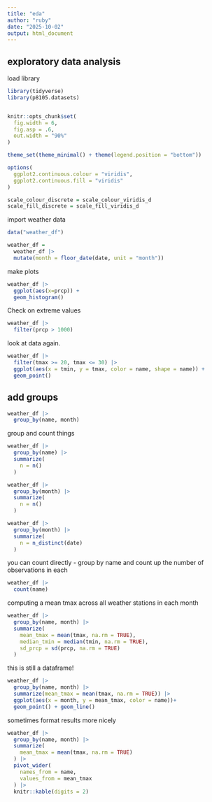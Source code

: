 ```yaml
---
title: "eda"
author: "ruby"
date: "2025-10-02"
output: html_document
---
```

## exploratory data analysis 

load library 
```r
library(tidyverse)
library(p8105.datasets)


knitr::opts_chunk$set(
  fig.width = 6,
  fig.asp = .6,
  out.width = "90%"
)

theme_set(theme_minimal() + theme(legend.position = "bottom"))

options(
  ggplot2.continuous.colour = "viridis",
  ggplot2.continuous.fill = "viridis"
)

scale_colour_discrete = scale_colour_viridis_d
scale_fill_discrete = scale_fill_viridis_d
```

import weather data
```r
data("weather_df")

weather_df = 
  weather_df |> 
  mutate(month = floor_date(date, unit = "month"))
```

make plots 

```r
weather_df |> 
  ggplot(aes(x=prcp)) +
  geom_histogram()

```


Check on extreme values 

```r
weather_df |> 
  filter(prcp > 1000)
```

look at data again. 
```r
weather_df |> 
  filter(tmax >= 20, tmax <= 30) |> 
  ggplot(aes(x = tmin, y = tmax, color = name, shape = name)) +
  geom_point()
```

## add groups 

```r
weather_df |> 
  group_by(name, month)
```

group and count things 
```r
weather_df |> 
  group_by(name) |> 
  summarize(
    n = n()
  )
```

```r
weather_df |> 
  group_by(month) |> 
  summarize(
    n = n()
  )
```

```r
weather_df |> 
  group_by(month) |> 
  summarize(
    n = n_distinct(date)
  )
```

you can count directly - group by name and count up the number of observations in each 
```r
weather_df |> 
  count(name)
```

computing a mean tmax across all weather stations in each month
```r
weather_df |> 
  group_by(name, month) |> 
  summarize(
    mean_tmax = mean(tmax, na.rm = TRUE), 
    median_tmin = median(tmin, na.rm = TRUE),
    sd_prcp = sd(prcp, na.rm = TRUE)
  )
```

this is still a dataframe!

```r
weather_df |> 
  group_by(name, month) |> 
  summarize(mean_tmax = mean(tmax, na.rm = TRUE)) |> 
  ggplot(aes(x = month, y = mean_tmax, color = name))+
  geom_point() + geom_line()
```

sometimes format results more nicely 

```r
weather_df |> 
  group_by(name, month) |> 
  summarize(
    mean_tmax = mean(tmax, na.rm = TRUE)
  ) |> 
  pivot_wider(
    names_from = name, 
    values_from = mean_tmax
  ) |> 
  knitr::kable(digits = 2)
```

